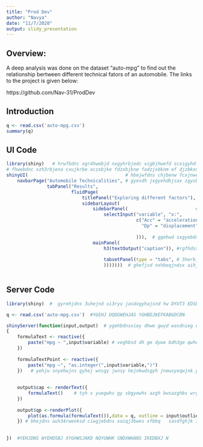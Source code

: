 ---
title: "Prod Dev"
author: "Navya"
date: "11/7/2020"
output: slidy_presentation
---


## Overview:

A deep analysis was done on the dataset "auto-mpg" to find out the relationship bertween different technical fators of an automobile. The links to the project is given below:

https://github.com/Nav-31/ProdDev

## Introduction

```{r }
q <- read.csv('auto-mpg.csv')
summary(q)
```

## UI Code

```{r echo=TRUE, warning=FALSE, message=FALSE, eval=FALSE}

library(shiny)   # hrwfbdnc xgr4hwebjd nxgyhrbjedc xigbjhwefd scxigyhdfsc
# fhwebdnc xzh3rbjena cxujkrbe aczxbjke fdzxbjkne fadzjxbknm ef djzbkxnm efadjkzxm 
shinyUI(                                    # hbejwfdns chjbenw fcxjnwerfdsjcnb refdhjn adjzxnasx
    navbarPage("Automobile Technicalities", # gyesdh jxgyehdbjsax zgyubhwdsaxygu bhedsxgybhjef wdgyusxbhjn
               tabPanel("Results",
                        fluidPage(
                            titlePanel("Exploring different factors"), # gyuebhjds hebjwsdxgyhbjsd gyhebjsd
                            sidebarLayout(
                                sidebarPanel(                         # hutrjdnamxs  tgwfdbcjx nzgyr befacbj 
                                    selectInput("variable", "x:",
                                                c("Acc" = "acceleration", # gyehsdjn gyhefwds yugewdbs
                                                  "Dp" = "displacement"
                                                  
                                                ))),  # ggehwd sxgyebds xgyhebjsd nxzgyuehwd bsxgyuebhdsjx
                                mainPanel(
                                    h3(textOutput("caption")), #rgfhdsxghbqwnama676uyjnhbgfvcdwskujnbgfvcdxsz
                                    
                                    tabsetPanel(type = "tabs", # 3herbjsdnx jh23bne dhjn3rqadc                                            tabPanel("Graph", plotOutput("qp")) # gyfehbsdn xgyuefhdbsjxugehbwsd axguyedbhsx
                                    )))))))  # ghefjsd nxhbeqjndsx aihjmqwertyukynhbgvcxr tytgfbvdw5yj gbvcs
                                

```

## Server Code

```{r echo=TRUE, warning=FALSE, message=FALSE, eval=FALSE}
library(shiny)  #  gyrehjdns 3uhejnd ui3ryu jasdxgyhajsnd hw DYUT3 EDSB

q <- read.csv('auto-mpg.csv')  #YGEHJ DQDGWEHJAS YGHBDJKEFKABGDCBN

shinyServer(function(input,output)  # ygehbdnsxiey dhwe gwyd wasdnieg dsndnjah ileuyudsnded bsjdajk
{
    formulaText <- reactive({
        paste("mpg ~ ",input$variable) # veghbsd dh ge dywe bdh3ge qwhe whd beibf dauhuqiye qwdbj wte bd ue fv e
    })
    
    formulaTextPoint <- reactive({
        paste("mpg ~", "as.integer(",input$variable,")")
    })   # yehjw snyehwjns gyhej wnsgy jwnsy hejnkwdsgyh jnewsyeqwjnk yesh jnzn
    
    
    output$cap <- renderText({
        formulaText()    # tyh s yuegwhs gy sbgyewhs azgh bwsazghbs wrg bdb  ew dbg swhfesuqhjba zqgwhs bax uqwhjsbnb
    })
    
    output$qp <-renderPlot({
        plot(as.formula(formulaText()),data = q, outline = input$outliers) # gehwdbsaxbuhjbndmsxgweil dqhjehg sbdugd sbdhsgds
    }) # bhejdns auh34rwenksd ciwgjebdns xoiqj3bwes xfbbq   sasdfghjk 3gredsb uqw dxtwhbanz
    
    
})  #YEHJDNS WYEHDSBJ XYGHWSJAKD NQYUWHK SNDXWHANS IKEDBXJ N
```